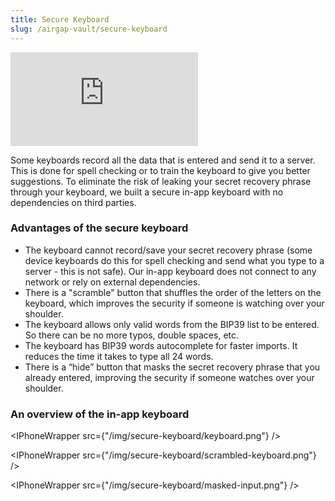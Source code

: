 ```yaml
---
title: Secure Keyboard
slug: /airgap-vault/secure-keyboard
---
```



<div class="yt-container">
  <iframe
    class="yt-video"
    src="https://www.youtube.com/embed/b2j9Z6z8bBI"
    frameborder="0"
    allowfullscreen
  ></iframe>
</div>

Some keyboards record all the data that is entered and send it to a server. This is done for spell checking or to train the keyboard to give you better suggestions. To eliminate the risk of leaking your secret recovery phrase through your keyboard, we built a secure in-app keyboard with no dependencies on third parties.

### Advantages of the secure keyboard

- The keyboard cannot record/save your secret recovery phrase (some device keyboards do this for spell checking and send what you type to a server - this is not safe). Our in-app keyboard does not connect to any network or rely on external dependencies.
- There is a "scramble" button that shuffles the order of the letters on the keyboard, which improves the security if someone is watching over your shoulder.
- The keyboard allows only valid words from the BIP39 list to be entered. So there can be no more typos, double spaces, etc.
- The keyboard has BIP39 words autocomplete for faster imports. It reduces the time it takes to type all 24 words.
- There is a “hide” button that masks the secret recovery phrase that you already entered, improving the security if someone watches over your shoulder.

### An overview of the in-app keyboard

<IPhoneWrapper src={"/img/secure-keyboard/keyboard.png"} />

<IPhoneWrapper src={"/img/secure-keyboard/scrambled-keyboard.png"} />

<IPhoneWrapper src={"/img/secure-keyboard/masked-input.png"} />
